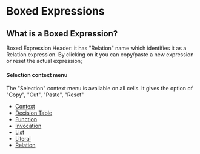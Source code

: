 
<Meta title="Boxed Expressions/Overview" />

# Boxed Expressions

## What is a Boxed Expression?

Boxed Expression Header: it has "Relation" name which identifies it as a Relation expression. By clicking on it you can copy/paste a new expression or reset the actual expression;

#### Selection context menu

The "Selection" context menu is available on all cells. It gives the option of "Copy", "Cut", "Paste", "Reset"

- [Context](/docs/boxed-expressions-context--overview)
- [Decision Table](/docs/boxed-expressions-decision-table--overview)
- [Function](/docs/boxed-expressions-function--overview)
- [Invocation](/boxed-expressions-invocation--overview)
- [List](/docs/boxed-expressions-list--overview)
- [Literal](/docs/boxed-expressions-literal--overview)
- [Relation](/docs/boxed-expressions-relation--overview)
